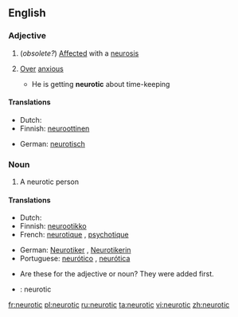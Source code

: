 ==English==

===Adjective===
{{en-adj}}

# (''obsolete?'') [[Affected]] with a [[neurosis]]
# {{informal}} [[Over]] [[anxious]]
#* He is getting '''neurotic''' about time-keeping

====Translations====
{{trans-top|}}
* Dutch: {{t|nl|neurotisch}}
* Finnish: [[neuroottinen]]
{{trans-mid}}
* German: [[neurotisch]]
{{trans-bottom}}

===Noun===
{{en-noun}}

# A neurotic person

====Translations====
{{trans-top|}}
* Dutch: {{t|nl|neuroot|m}}
* Finnish: [[neurootikko]]
* French: [[neurotique]] {{m}}, [[psychotique]] {{m}}
{{trans-mid}}
* German: [[Neurotiker]] {{m}}, [[Neurotikerin]] {{f}}
* Portuguese: [[neurótico]] {{m}}, [[neurótica]] {{f}}
{{trans-bottom}}

{{checktrans}}
* Are these for the adjective or noun? They were added first.
* {{ttbc|Interlingua}}: neurotic

[[fr:neurotic]]
[[pl:neurotic]]
[[ru:neurotic]]
[[ta:neurotic]]
[[vi:neurotic]]
[[zh:neurotic]]